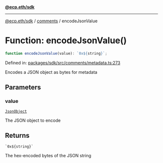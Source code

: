 [**@ecp.eth/sdk**](../../index.mdx)

***

[@ecp.eth/sdk](/sdk-reference/index.mdx) / [comments](/sdk-reference/comments/index.mdx) / encodeJsonValue

# Function: encodeJsonValue()

```ts
function encodeJsonValue(value): `0x${string}`;
```

Defined in: [packages/sdk/src/comments/metadata.ts:273](https://github.com/ecp-eth/comments-monorepo/blob/main/packages/sdk/src/comments/metadata.ts#L273)

Encodes a JSON object as bytes for metadata

## Parameters

### value

[`JsonObject`](/sdk-reference/comments/type-aliases/JsonObject.mdx)

The JSON object to encode

## Returns

`` `0x${string}` ``

The hex-encoded bytes of the JSON string
